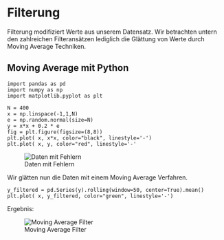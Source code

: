 # Filterung

Filterung modifiziert Werte aus unserem Datensatz. Wir betrachten untern den zahlreichen Filteransätzen lediglich die Glättung von Werte durch Moving Average Techniken.

## Moving Average mit Python

```
import pandas as pd
import numpy as np
import matplotlib.pyplot as plt

N = 400
x = np.linspace(-1,1,N)
e = np.random.normal(size=N)
y = x*x + 0.2 * e
fig = plt.figure(figsize=(8,8))
plt.plot( x, x*x, color="black", linestyle='-')
plt.plot( x, y, color="red", linestyle='-'
```

![Daten mit Fehlern](assets/10-filterung.assets/image-20211121190017569.png)

Wir glätten nun die Daten mit einem Moving Average Verfahren.

```
y_filtered = pd.Series(y).rolling(window=50, center=True).mean()
plt.plot( x, y_filtered, color="green", linestyle='-')
```

Ergebnis:

![Moving Average Filter](assets/10-filterung.assets/image-20211121190100222.png)

